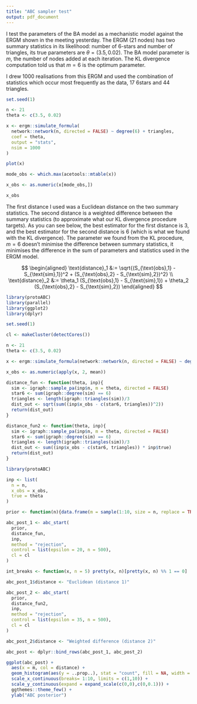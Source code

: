 ```yaml
---
title: "ABC sampler test"
output: pdf_document
---
```


I test the parameters of the BA model as a mechanistic model against the ERGM shown in the meeting yesterday. The ERGM (21 nodes) has two summary statistics in its likelihood: number of 6-stars and number of triangles, its true parameters are $\theta = (3.5, 0.02)$. The BA model parameter is $m$, the number of nodes added at each iteration. The KL divergence computation told us that $m = 6$ is the optimum parameter. 

I drew 1000 realisations from this ERGM and used the combination of statistics which occur most frequently as the data, 17 6stars and 44 triangles. 

```r
set.seed(1)

n <- 21
theta <- c(3.5, 0.02)

x <- ergm::simulate_formula(
  network::network(n, directed = FALSE) ~ degree(6) + triangles, 
  coef = theta, 
  output = "stats", 
  nsim = 1000
)

plot(x)

mode_obs <- which.max(acetools::mtable(x))

x_obs <- as.numeric(x[mode_obs,])

x_obs
```

The first distance I used was a Euclidean distance on the two summary statistics. The second distance is a weighted difference between the summary statistics (to approximate what our KL divergence procedure targets). As you can see below, the best estimator for the first distance is 3, and the best estimator for the second distance is 6 (which is what we found with the KL divergence). The parameter we found from the KL procedure, $m = 6$ doesn't minimise the difference between summary statistics, it minimises the difference in the sum of parameters and statistics used in the ERGM model.  

$$
\begin{aligned}
\text{distance}_1 &:= \sqrt{(S_{\text{obs},1} - S_{\text{sim},1})^2 + (S_{\text{obs},2} - S_{\text{sim},2})^2} \\
\text{distance}_2 &:= \theta_1 (S_{\text{obs},1} - S_{\text{sim},1}) + \theta_2 (S_{\text{obs},2} - S_{\text{sim},2})
\end{aligned}
$$

```r
library(protoABC)
library(parallel)
library(ggplot2)
library(dplyr)

set.seed(1)

cl <- makeCluster(detectCores())

n <- 21
theta <- c(3.5, 0.02)

x <- ergm::simulate_formula(network::network(n, directed = FALSE) ~ degree(6) + triangles, coef = theta, output = "stats", nsim = 1000)

x_obs <- as.numeric(apply(x, 2, mean))

distance_fun <- function(theta, inp){
  sim <- igraph::sample_pa(inp$n, m = theta, directed = FALSE)
  star6 <- sum(igraph::degree(sim) == 6)
  triangles <- length(igraph::triangles(sim))/3
  dist_out <- sqrt(sum((inp$x_obs - c(star6, triangles))^2))
  return(dist_out)
}

distance_fun2 <- function(theta, inp){
  sim <- igraph::sample_pa(inp$n, m = theta, directed = FALSE)
  star6 <- sum(igraph::degree(sim) == 6)
  triangles <- length(igraph::triangles(sim))/3
  dist_out <- sum((inp$x_obs - c(star6, triangles)) * inp$true)
  return(dist_out)
}

library(protoABC)

inp <- list(
  n = n,
  x_obs = x_obs,
  true = theta
)

prior <- function(n){data.frame(m = sample(1:10, size = n, replace = TRUE))}

abc_post_1 <- abc_start(
  prior,
  distance_fun,
  inp,
  method = "rejection",
  control = list(epsilon = 20, n = 500),
  cl = cl
)

int_breaks <- function(x, n = 5) pretty(x, n)[pretty(x, n) %% 1 == 0]

abc_post_1$distance <- "Euclidean (distance 1)"

abc_post_2 <- abc_start(
  prior,
  distance_fun2,
  inp,
  method = "rejection",
  control = list(epsilon = 35, n = 500),
  cl = cl
)

abc_post_2$distance <- "Weighted difference (distance 2)"

abc_post <- dplyr::bind_rows(abc_post_1, abc_post_2)

ggplot(abc_post) +
  aes(x = m, col = distance) +
  geom_histogram(aes(y = ..prop..), stat = "count", fill = NA, width = 0) +
  scale_x_continuous(breaks= 1:10, limits = c(1,10)) +
  scale_y_continuous(expand = expand_scale(c(0,0),c(0,0.1))) +
  ggthemes::theme_few() +
  ylab("ABC posterior")
```
